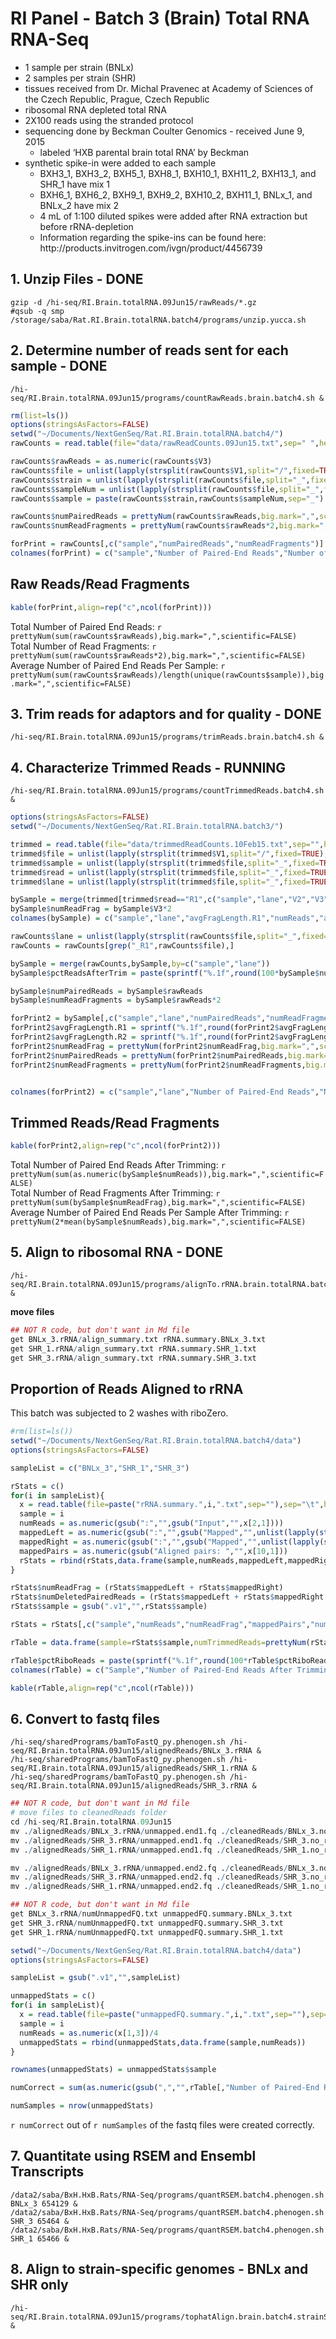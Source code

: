 
RI Panel - Batch 3 (Brain) Total RNA RNA-Seq
========================================================

* 1 sample per strain (BNLx)
* 2 samples per strain (SHR)
* tissues received from Dr. Michal Pravenec at Academy of Sciences of the Czech Republic, Prague, Czech Republic
* ribosomal RNA depleted total RNA
* 2X100 reads using the stranded protocol
* sequencing done by Beckman Coulter Genomics - received June 9, 2015
  * labeled 'HXB parental brain total RNA' by Beckman
* synthetic spike-in were added to each sample 
  * BXH3_1, BXH3_2, BXH5_1, BXH8_1, BXH10_1, BXH11_2, BXH13_1, and SHR_1 have mix 1
  * BXH6_1, BXH6_2, BXH9_1, BXH9_2, BXH10_2, BXH11_1, BNLx_1, and BNLx_2 have mix 2
  * 4 mL of 1:100 diluted spikes were added after RNA extraction but before rRNA-depletion
  * Information regarding the spike-ins can be found here: http://products.invitrogen.com/ivgn/product/4456739

1. Unzip Files - DONE
---------------
```
gzip -d /hi-seq/RI.Brain.totalRNA.09Jun15/rawReads/*.gz
#qsub -q smp /storage/saba/Rat.RI.Brain.totalRNA.batch4/programs/unzip.yucca.sh
```

2. Determine number of reads sent for each sample - DONE
-------------------------------------------------
```
/hi-seq/RI.Brain.totalRNA.09Jun15/programs/countRawReads.brain.batch4.sh &
```

```r
rm(list=ls())
options(stringsAsFactors=FALSE)
setwd("~/Documents/NextGenSeq/Rat.RI.Brain.totalRNA.batch4/")
rawCounts = read.table(file="data/rawReadCounts.09Jun15.txt",sep=" ",header=FALSE,fill=TRUE)

rawCounts$rawReads = as.numeric(rawCounts$V3)
rawCounts$file = unlist(lapply(strsplit(rawCounts$V1,split="/",fixed=TRUE),function(a) a[length(a)]))
rawCounts$strain = unlist(lapply(strsplit(rawCounts$file,split="_",fixed=TRUE),function(a) a[1]))
rawCounts$sampleNum = unlist(lapply(strsplit(rawCounts$file,split="_",fixed=TRUE),function(a) a[2]))
rawCounts$sample = paste(rawCounts$strain,rawCounts$sampleNum,sep="_")

rawCounts$numPairedReads = prettyNum(rawCounts$rawReads,big.mark=",",scientific=FALSE)
rawCounts$numReadFragments = prettyNum(rawCounts$rawReads*2,big.mark=",",scientific=FALSE)

forPrint = rawCounts[,c("sample","numPairedReads","numReadFragments")]
colnames(forPrint) = c("sample","Number of Paired-End Reads","Number of Read Fragments")
```

Raw Reads/Read Fragments
---------------------------

```r
kable(forPrint,align=rep("c",ncol(forPrint)))
```

Total Number of Paired End Reads: `r prettyNum(sum(rawCounts$rawReads),big.mark=",",scientific=FALSE)`  
Total Number of Read Fragments:  `r prettyNum(sum(rawCounts$rawReads*2),big.mark=",",scientific=FALSE)`  
Average Number of Paired End Reads Per Sample: `r prettyNum(sum(rawCounts$rawReads)/length(unique(rawCounts$sample)),big.mark=",",scientific=FALSE)`  

3. Trim reads for adaptors and for quality - DONE
---------------
```
/hi-seq/RI.Brain.totalRNA.09Jun15/programs/trimReads.brain.batch4.sh & 
```

4. Characterize Trimmed Reads - RUNNING
---------------
```
/hi-seq/RI.Brain.totalRNA.09Jun15/programs/countTrimmedReads.batch4.sh &
```

```r
options(stringsAsFactors=FALSE)
setwd("~/Documents/NextGenSeq/Rat.RI.Brain.totalRNA.batch3/")

trimmed = read.table(file="data/trimmedReadCounts.10Feb15.txt",sep="",header=FALSE)
trimmed$file = unlist(lapply(strsplit(trimmed$V1,split="/",fixed=TRUE),function(a) a[6]))
trimmed$sample = unlist(lapply(strsplit(trimmed$file,split="_",fixed=TRUE),function(a) gsub("brain","",paste(a[1],a[2],sep="_"))))
trimmed$read = unlist(lapply(strsplit(trimmed$file,split="_",fixed=TRUE),function(a) a[5]))
trimmed$lane = unlist(lapply(strsplit(trimmed$file,split="_",fixed=TRUE),function(a) a[4]))

bySample = merge(trimmed[trimmed$read=="R1",c("sample","lane","V2","V3")],trimmed[trimmed$read=="R2",c("sample","lane","V2")],by=c("sample","lane"))
bySample$numReadFrag = bySample$V3*2
colnames(bySample) = c("sample","lane","avgFragLength.R1","numReads","avgFragLength.R2","numReadFrag")

rawCounts$lane = unlist(lapply(strsplit(rawCounts$file,split="_",fixed=TRUE),function(a) a[4])) 
rawCounts = rawCounts[grep("_R1",rawCounts$file),]

bySample = merge(rawCounts,bySample,by=c("sample","lane"))
bySample$pctReadsAfterTrim = paste(sprintf("%.1f",round(100*bySample$numReads/bySample$rawReads,1)),"%",sep="")

bySample$numPairedReads = bySample$rawReads
bySample$numReadFragments = bySample$rawReads*2

forPrint2 = bySample[,c("sample","lane","numPairedReads","numReadFragments","avgFragLength.R1","avgFragLength.R2","numReadFrag","pctReadsAfterTrim")]
forPrint2$avgFragLength.R1 = sprintf("%.1f",round(forPrint2$avgFragLength.R1,1))
forPrint2$avgFragLength.R2 = sprintf("%.1f",round(forPrint2$avgFragLength.R2,1))
forPrint2$numReadFrag = prettyNum(forPrint2$numReadFrag,big.mark=",",scientific=FALSE)
forPrint2$numPairedReads = prettyNum(forPrint2$numPairedReads,big.mark=",",scientific=FALSE)
forPrint2$numReadFragments = prettyNum(forPrint2$numReadFragments,big.mark=",",scientific=FALSE)


colnames(forPrint2) = c("sample","lane","Number of Paired-End Reads","Number of Read Fragments","Average Read Fragment Length After Trimming (first read fragment)","Average Read Fragment Length After Trimming (second read fragment)","Number of Read Fragments After Trimming","Percent of Read Fragments That Remained After Trimming")
```

Trimmed Reads/Read Fragments
---------------------------

```r
kable(forPrint2,align=rep("c",ncol(forPrint2)))
```

Total Number of Paired End Reads After Trimming: `r prettyNum(sum(as.numeric(bySample$numReads)),big.mark=",",scientific=FALSE)`  
Total Number of Read Fragments After Trimming:  `r prettyNum(sum(bySample$numReadFrag),big.mark=",",scientific=FALSE)`  
Average Number of Paired End Reads Per Sample After Trimming: `r prettyNum(2*mean(bySample$numReads),big.mark=",",scientific=FALSE)`  

5. Align to ribosomal RNA - DONE
---------------------------
```
/hi-seq/RI.Brain.totalRNA.09Jun15/programs/alignTo.rRNA.brain.totalRNA.batch4.sh &
```

**move files**
```r
## NOT R code, but don't want in Md file
get BNLx_3.rRNA/align_summary.txt rRNA.summary.BNLx_3.txt
get SHR_1.rRNA/align_summary.txt rRNA.summary.SHR_1.txt
get SHR_3.rRNA/align_summary.txt rRNA.summary.SHR_3.txt
```

Proportion of Reads Aligned to rRNA
-----------------------------------
This batch was subjected to 2 washes with riboZero.  

```r
#rm(list=ls())
setwd("~/Documents/NextGenSeq/Rat.RI.Brain.totalRNA.batch4/data")
options(stringsAsFactors=FALSE)

sampleList = c("BNLx_3","SHR_1","SHR_3")

rStats = c()
for(i in sampleList){
  x = read.table(file=paste("rRNA.summary.",i,".txt",sep=""),sep="\t",header=FALSE)
  sample = i
  numReads = as.numeric(gsub(":","",gsub("Input","",x[2,1])))       
  mappedLeft = as.numeric(gsub(":","",gsub("Mapped","",unlist(lapply(strsplit(x[3,1],split="(",fixed=TRUE),function(a) a[1])))))
  mappedRight = as.numeric(gsub(":","",gsub("Mapped","",unlist(lapply(strsplit(x[7,1],split="(",fixed=TRUE),function(a) a[1])))))
  mappedPairs = as.numeric(gsub("Aligned pairs: ","",x[10,1]))  
  rStats = rbind(rStats,data.frame(sample,numReads,mappedLeft,mappedRight,mappedPairs))
}

rStats$numReadFrag = (rStats$mappedLeft + rStats$mappedRight)
rStats$numDeletedPairedReads = (rStats$mappedLeft + rStats$mappedRight - rStats$mappedPairs)
rStats$sample = gsub(".v1","",rStats$sample)

rStats = rStats[,c("sample","numReads","numReadFrag","mappedPairs","numDeletedPairedReads")]

rTable = data.frame(sample=rStats$sample,numTrimmedReads=prettyNum(rStats$numReads,big.mark=",",scientific=FALSE),numDeleted=prettyNum(rStats$numDeletedPairedReads,big.mark=",",scientific=FALSE),pctRiboReads=as.numeric(rStats$numDeletedPairedReads)/as.numeric(rStats$numReads),numRemaining=prettyNum(rStats$numReads-rStats$numDeletedPairedReads,big.mark=",",scientific=FALSE))

rTable$pctRiboReads = paste(sprintf("%.1f",round(100*rTable$pctRiboReads,1)),"%",sep="")
colnames(rTable) = c("Sample","Number of Paired-End Reads After Trimming","Number of Paired-End Reads with at Least One Fragment Aligned to rRNA","Percent of Paired-End Reads Aligned to rRNA","Number of Paired-End Reads NOT Aligned to rRNA")
```

```r
kable(rTable,align=rep("c",ncol(rTable)))
```


6. Convert to fastq files
---------------------------
```
/hi-seq/sharedPrograms/bamToFastQ_py.phenogen.sh /hi-seq/RI.Brain.totalRNA.09Jun15/alignedReads/BNLx_3.rRNA &
/hi-seq/sharedPrograms/bamToFastQ_py.phenogen.sh /hi-seq/RI.Brain.totalRNA.09Jun15/alignedReads/SHR_1.rRNA &
/hi-seq/sharedPrograms/bamToFastQ_py.phenogen.sh /hi-seq/RI.Brain.totalRNA.09Jun15/alignedReads/SHR_3.rRNA &
```

```r
## NOT R code, but don't want in Md file
# move files to cleanedReads folder
cd /hi-seq/RI.Brain.totalRNA.09Jun15
mv ./alignedReads/BNLx_3.rRNA/unmapped.end1.fq ./cleanedReads/BNLx_3.no_rRNA.end1.fq
mv ./alignedReads/SHR_3.rRNA/unmapped.end1.fq ./cleanedReads/SHR_3.no_rRNA.end1.fq
mv ./alignedReads/SHR_1.rRNA/unmapped.end1.fq ./cleanedReads/SHR_1.no_rRNA.end1.fq

mv ./alignedReads/BNLx_3.rRNA/unmapped.end2.fq ./cleanedReads/BNLx_3.no_rRNA.end2.fq
mv ./alignedReads/SHR_3.rRNA/unmapped.end2.fq ./cleanedReads/SHR_3.no_rRNA.end2.fq
mv ./alignedReads/SHR_1.rRNA/unmapped.end2.fq ./cleanedReads/SHR_1.no_rRNA.end2.fq

```

```r
## NOT R code, but don't want in Md file
get BNLx_3.rRNA/numUnmappedFQ.txt unmappedFQ.summary.BNLx_3.txt
get SHR_3.rRNA/numUnmappedFQ.txt unmappedFQ.summary.SHR_3.txt
get SHR_1.rRNA/numUnmappedFQ.txt unmappedFQ.summary.SHR_1.txt
```


```r
setwd("~/Documents/NextGenSeq/Rat.RI.Brain.totalRNA.batch4/data")
options(stringsAsFactors=FALSE)

sampleList = gsub(".v1","",sampleList)

unmappedStats = c()
for(i in sampleList){
  x = read.table(file=paste("unmappedFQ.summary.",i,".txt",sep=""),sep=" ",header=FALSE,fill=TRUE)
  sample = i
  numReads = as.numeric(x[1,3])/4
  unmappedStats = rbind(unmappedStats,data.frame(sample,numReads))
}

rownames(unmappedStats) = unmappedStats$sample

numCorrect = sum(as.numeric(gsub(",","",rTable[,"Number of Paired-End Reads NOT Aligned to rRNA"],fixed=TRUE))==unmappedStats[rTable$Sample,2])

numSamples = nrow(unmappedStats)
```

`r numCorrect` out of `r numSamples` of the fastq files were created correctly.


7.  Quantitate using RSEM and Ensembl Transcripts 
------------------------------------------------------
```
/data2/saba/BxH.HxB.Rats/RNA-Seq/programs/quantRSEM.batch4.phenogen.sh BNLx_3 654129 & 
/data2/saba/BxH.HxB.Rats/RNA-Seq/programs/quantRSEM.batch4.phenogen.sh SHR_3 65464 & 
/data2/saba/BxH.HxB.Rats/RNA-Seq/programs/quantRSEM.batch4.phenogen.sh SHR_1 65466 & 
```

8. Align to strain-specific genomes - BNLx and SHR only
---------------
```
/hi-seq/RI.Brain.totalRNA.09Jun15/programs/tophatAlign.brain.batch4.strainSpecific.sh &
```



